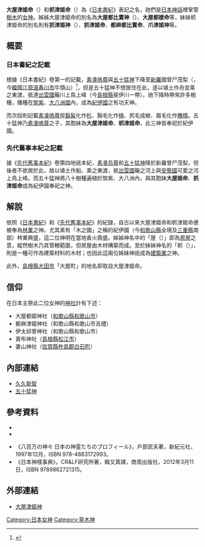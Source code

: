 '''大屋津姬命'''（{{lang|ja|おほやつひめ の みこと}}）和'''枛津姬命'''（{{lang|ja|つまつひめ の みこと}}）為《[[日本書紀|日本書紀]]》表記之名，祂們是[[日本神話|日本神話]]裡掌管[[树|樹木]]的[[女神|女神]]。姊姊大屋津姬命的別名為'''大屋都比賣神'''（{{lang|ja|おほやつひめ の かみ}}）、'''大屋都媛命'''等，妹妹枛津姬命的別名則有'''抓津姬神'''（{{lang|ja|つまつひめ の かみ}}）、'''抓津姬命'''、'''都麻都比賣命'''、'''爪津姬神'''等。

== 概要 ==
=== 日本書紀之記載 ===
根據《日本書紀》卷第一的記載，[[素戔嗚尊|素戔嗚尊]]與[[五十猛神|五十猛神]]下降至[[新羅|新羅]]國曾尸茂梨（{{lang|ja|そしもり}}，今[[韓國|韓國]][[江原道_(韓國)|江原道]][[春川市|春川市]]牛頭山）<ref>{{cite web|url=http://kamnavi.jp/it/sosimori.htm|title=曽尸茂梨(ソシモリ)考|date=|accessdate=2012-03-14|language=ja|archive-date=2012-05-04|archive-url=https://web.archive.org/web/20120504222316/http://kamnavi.jp/it/sosimori.htm|dead-url=no}}</ref>，但是五十猛神不想居住在此，遂以埴土作舟並乘之東渡，抵達[[出雲國|出雲國]]簸川上鳥上峰（今[[島根縣|島根縣]]斐伊川一帶）。祂下降時帶來許多樹種，播種在[[九州島|筑紫]]、[[八島_(消歧義)|大八洲國]]內，成為[[紀伊國|紀伊國]]之有功天神。

而次段則記載[[素戔嗚尊|素戔嗚尊]]拔[[鬍鬚|鬍髯]]化作[[杉木|杉]]、胸毛化作[[桧树|檜]]、尻毛成柀、眉毛化作[[樟树|櫲樟]]。五十猛神乃[[素戔嗚尊|素戔嗚尊]]之子，其胞妹為'''大屋津姬命'''、'''枛津姬命'''，此三神皆奉祀於紀伊國。

=== 先代舊事本紀之記載 ===
據《[[先代舊事本紀|先代舊事本紀]]》卷第四地祇本紀，[[素戔烏尊|素戔烏尊]]和[[五十猛神|五十猛神]]降於新羅曾尸茂梨，但後者不欲居於此，故以埴土作船、乘之東渡，抵[[出雲國|出雲國]]簸之河上與[[安藝國|安藝國]]可愛之河上鳥上峰。而五十猛神將八十樹種遍植於筑紫、大八洲內，與其胞妹'''大屋姬命'''、'''抓津姬命'''成為紀伊國奉祀之神。

== 解說 ==
依照《[[日本書紀|日本書紀]]》和《[[先代舊事本紀|先代舊事本紀]]》的紀錄，自古以來大屋津姬命和枛津姬命便被奉為[[林業|林業]]之神。尤其素有「木之國」之稱的紀伊國（今[[和歌山縣|和歌山縣]]全境及[[三重縣|三重縣]]南部）林業興盛，這二位神明在當地香火鼎盛。姊姊神名中的「屋（{{lang|ja|ヤ}}）」即為[[住宅|房屋]]之意，縱然樹木乃其管轄範圍，但房屋由木材構築而成。至於妹妹神名的「枛（{{lang|ja|ツマ}}）」，則是一種可作為建築材料的木材；也因此這兩位姊妹神祇成為[[建築業|建築業]]之神。

此外，[[島根縣|島根縣]][[大田市|大田市]]「大屋町」的地名即取自大屋津姬命。

== 信仰 ==
在日本主祭此二位女神的[[神社|神社]]計有下述：
* 大屋都姬神社（[[和歌山縣|和歌山縣]][[和歌山市|和歌山市]]）
* 都麻津姬神社（和歌山縣和歌山市吉禮）
* 伊太祁曾神社（和歌山縣和歌山市）
* 賣布神社（[[島根縣|島根縣]][[松江市|松江市]]）
* 妻山神社（[[佐賀縣|佐賀縣]][[杵島郡|杵島郡]][[白石町|白石町]]）

== 內部連結 ==
{{wikisource|日本書紀/卷第一}}
* [[久久能智|久久能智]]
* [[五十猛神|五十猛神]]

== 參考資料 ==
<div class="references-small">
* {{cite web|url=http://www.din.or.jp/~a-kotaro/gods/kamigami/ooyatuhime.html|title=大屋津姫神|date=|accessdate=2012-03-14|language=ja|archive-date=2009-01-08|archive-url=https://web.archive.org/web/20090108230851/http://www.din.or.jp/~a-kotaro/gods/kamigami/ooyatuhime.html|dead-url=no}}
* {{cite web|url=http://itakiso-jinja.net/index.php?blogid=6&catid=83|title=伊太祁曽神社：御祭神と御神徳|date=|accessdate=2012-03-14|language=ja|deadurl=yes|archiveurl=https://web.archive.org/web/20110924104150/http://itakiso-jinja.net/index.php?blogid=6|archivedate=2011-09-24}}
</div>
* 《八百万の神々 日本の神霊たちのプロフィール》，戶部民夫著，新紀元社，1997年12月，ISBN 978-4883172993。 
* 《日本神樣事典》，CR&LF研究所著，賴又萁譯，商周出版社，2012年3月11日，ISBN 9789862721315。
{{reflist}}

== 外部連結 ==
* {{ja}}[http://www.din.or.jp/~a-kotaro/gods/kamigami/ooyatuhime.html 大屋津姫神]{{Wayback|url=http://www.din.or.jp/~a-kotaro/gods/kamigami/ooyatuhime.html |date=20090108230851 }}

[[Category:日本女神|Category:日本女神]]
[[Category:草木神|Category:草木神]]